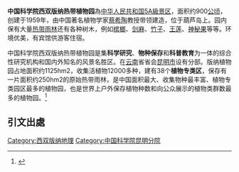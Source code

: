 '''中国科学院西双版纳热带植物园'''為[[中华人民共和国|中华人民共和国]][[中國國家5A級旅遊景區|5A級景区]]，面积约900[[公顷|公顷]]，创建于1959年，由中国著名植物学家[[蔡希陶|蔡希陶]]教授带领建造，位于葫芦岛上。园内保有大量[[热带雨林|热带雨林]]还有各种树木，例如[[槟榔|槟榔]]、[[剑麻|剑麻]]、[[竹子|竹子]]、[[王莲|王莲]]、[[神秘果|神秘果]]等等。环境优美，有宾馆供游客住宿。

中国科学院西双版纳热带植物园是集'''科学研究'''、'''物种保存'''和'''科普教育'''为一体的综合性研究机构和国内外知名的风景名胜区。在[[云南|云南]]省省会[[昆明市|昆明市]]设有分部。版纳植物园占地面积约1125hm2，收集活植物12000多种，建有38个'''植物专类区'''，保存有一片面积约250hm2的原始热带雨林，是中国面积最大、收集物种最丰富、植物专类园区最多的植物园，也是世界上户外保存植物种数和向公众展示的植物类群数最多的植物园。<ref>{{Cite web|title=中国科学院西双版纳热带植物园|url=http://www.xtbg.cas.cn/kycg/cgjs/|accessdate=|author=|date=|format=|publisher=|language=|archive-date=2020-02-07|archive-url=https://web.archive.org/web/20200207054329/http://www.xtbg.cas.cn/kycg/cgjs/|dead-url=no}}</ref>  
==引文出處== 
{{Reflist}}


[[Category:西双版纳地理|Category:西双版纳地理]]
[[Category:中国科学院昆明分院|Category:中国科学院昆明分院]]
{{Yunnan topics}}
{{国家5A级旅游景区}}
{{西双版纳地理小作品}}